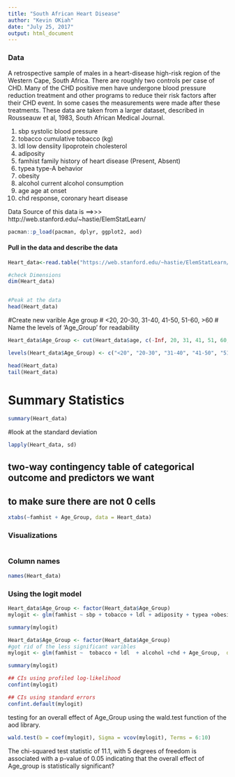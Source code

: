 ```yaml
---
title: "South African Heart Disease"
author: "Kevin OKiah"
date: "July 25, 2017"
output: html_document
---
```



### Data
A retrospective sample of males in a heart-disease high-risk region
of the Western Cape, South Africa. There are roughly two controls per
case of CHD. Many of the CHD positive men have undergone blood
pressure reduction treatment and other programs to reduce their risk
factors after their CHD event. In some cases the measurements were
made after these treatments. These data are taken from a larger
dataset, described in  Rousseauw et al, 1983, South African Medical
Journal. 

1. sbp		systolic blood pressure
2. tobacco		cumulative tobacco (kg)
3. ldl		low densiity lipoprotein cholesterol
4. adiposity
5. famhist		family history of heart disease (Present, Absent)
6. typea		type-A behavior
7. obesity
8. alcohol		current alcohol consumption
9. age		age at onset
10. chd		response, coronary heart disease

Data Source of this data is ==>>> http://web.stanford.edu/~hastie/ElemStatLearn/



```r
pacman::p_load(pacman, dplyr, ggplot2, aod)
```


#### Pull in the data and describe the data
```r
Heart_data<-read.table("https://web.stanford.edu/~hastie/ElemStatLearn/datasets/SAheart.data",sep=",",head=T,row.names=1)

#check Dimensions
dim(Heart_data)


#Peak at the data
head(Heart_data)


```
#Create  new varible Age group
# <20, 20-30, 31-40, 41-50, 51-60, >60
# Name the levels of 'Age_Group' for readability
```r

Heart_data$Age_Group <- cut(Heart_data$age, c(-Inf, 20, 31, 41, 51, 60, Inf))

levels(Heart_data$Age_Group) <- c("<20", "20-30", "31-40", "41-50", "51-60", "61+")

head(Heart_data)
tail(Heart_data)
```

# Summary Statistics
```r
summary(Heart_data)
```
#look at the standard deviation
```r
lapply(Heart_data, sd)
```
## two-way contingency table of categorical outcome and predictors we want
## to make sure there are not 0 cells
```r
xtabs(~famhist + Age_Group, data = Heart_data)
```

### Visualizations

```r

```

### Column names
```r
names(Heart_data)
```


### Using the logit model
```r
Heart_data$Age_Group <- factor(Heart_data$Age_Group)
mylogit <- glm(famhist ~ sbp + tobacco + ldl + adiposity + typea +obesity + alcohol +chd + Age_Group,  data = Heart_data, family = "binomial")

summary(mylogit)
```

```r

Heart_data$Age_Group <- factor(Heart_data$Age_Group)
#got rid of the less significant varibles
mylogit <- glm(famhist ~  tobacco + ldl  + alcohol +chd + Age_Group,  data = Heart_data, family = "binomial")

summary(mylogit)
```

```r
## CIs using profiled log-likelihood
confint(mylogit)
```

```r
## CIs using standard errors
confint.default(mylogit)
```


testing for an overall effect of Age_Group using the wald.test function of the aod library.
```r
wald.test(b = coef(mylogit), Sigma = vcov(mylogit), Terms = 6:10)
```
The chi-squared test statistic of 11.1, with 5 degrees of freedom is associated with a p-value of 0.05 indicating that the overall effect of Age_group is statistically significant?

